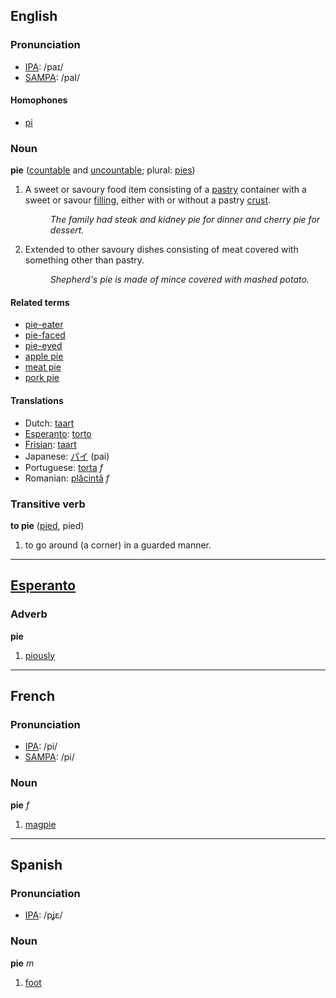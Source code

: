 ==English==
===Pronunciation===
*[[w:IPA|IPA]]: /paɪ/
*[[w:SAMPA|SAMPA]]: /paI/

====Homophones====
*[[pi]]

=== Noun ===
'''pie''' ([[countable]] and [[uncountable]]; plural: [[pies]])

#A sweet or savoury food item consisting of a [[pastry]] container with a sweet or savour [[filling]], either with or without a pastry [[crust]].
#:''The family had steak and kidney pie for dinner and cherry pie for dessert.''
#Extended to other savoury dishes consisting of meat covered with something other than pastry.
#:''Shepherd's pie is made of mince covered with mashed potato.''

====Related terms====
*[[pie-eater]]
*[[pie-faced]]
*[[pie-eyed]]
*[[apple pie]]
*[[meat pie]]
*[[pork pie]]

==== Translations ====
*Dutch: [[taart]]
*[[Esperanto]]: [[torto]]
*[[Frisian]]: [[taart]]
*Japanese: [[パイ]] (pai)
*Portuguese: [[torta]] ''f''
*Romanian: [[plăcintă]] ''f''

=== Transitive verb ===
'''to pie''' ([[pied]], pied)

# to go around (a corner) in a guarded manner.

----
==[[Esperanto]]==
=== Adverb ===
'''pie'''

#[[piously]]

----
==French==

===Pronunciation===
*[[w:IPA|IPA]]: /pi/
*[[w:SAMPA|SAMPA]]: /pi/

=== Noun ===
'''pie''' ''f''

#[[magpie]]

----
==Spanish==
===Pronunciation===
*[[w:IPA|IPA]]: /pʝε/

=== Noun ===
'''pie''' ''m''

#[[foot]]